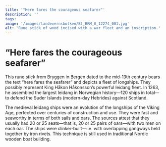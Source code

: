 ```yaml
---
title: '"Here fares the courageous seafarer"'
description: ''
tags:
image: '/images/landevernsbolken/Bf_BRM_0_12274_001.jpg'
alt: 'Rune stick of wood incised with a war fleet and an inscription.'
---
```



# “Here fares the courageous seafarer”

<Container stil="initial side">

This rune stick from Bryggen in Bergen dated to the mid-13th century bears the text “here fares the seafarer” and depicts a fleet of longships. They possibly represent King Håkon Håkonsson’s powerful leidang fleet. In 1263, he assembled the largest leidang in Norwegian history—120 ships in total—to defend the Suder Islands (modern-day Hebrides) against Scotland.

The medieval leidang ships were an evolution of the longships of the Viking Age, perfected over centuries of construction and use. They were fast and seaworthy in terms of both sails and oars. The sources attest that they usually had 20 or 25 seats—that is, 20 or 25 pairs of oars—with two men on each oar. The ships were clinker-built—i.e. with overlapping gangways held together by iron rivets. This technique is still used in traditional Nordic wooden boat building.

</Container>

<Figure
    image="/images/landevernsbolken/Bf_BRM_0_12274_001.jpg"
    title="A rune stick with a war fleet incised on one side, and a ship and the inscription 'Here travels the brave at sea' on the other. Dated to 1248-1332, most probably early in the time span."
    alt="Rune stick of wood incised with a war fleet and an inscription."
    href="https://digitaltmuseum.no/0210114537988/runepinne"
>
</Figure>